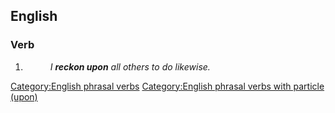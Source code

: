 ==English==

===Verb===
{{en-verb|reckons upon|reckoning upon|reckoned upon}}

# {{synonym of|reckon on|lang=en}}
#: ''I '''reckon upon''' all others to do likewise.''

[[Category:English phrasal verbs]]
[[Category:English phrasal verbs with particle (upon)]]